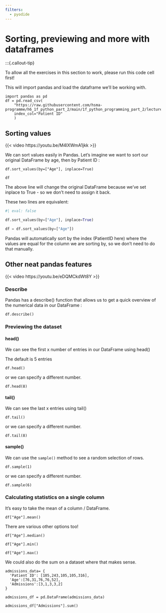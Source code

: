 ```yaml
---
filters:
  - pyodide
---
```


# Sorting, previewing and more with dataframes

:::{.callout-tip}

To allow all the exercises in this section to work, please run this code cell first!

This will import pandas and load the dataframe we'll be working with.

```pyodide-python
import pandas as pd
df = pd.read_csv(
    "https://raw.githubusercontent.com/hsma-programme/h6_1f_python_part_2/main/1f_python_programming_part_2/lecture_examples/input_data.csv",
    index_col="Patient ID"
    )
```

## Sorting values

{{< video https://youtu.be/M4lXWmA1jkk >}}

We can sort values easily in Pandas.  Let’s imagine we want to sort our original DataFrame by age, then by Patient ID :

```pyodide-python
df.sort_values(by=["Age"], inplace=True)

df
```

The above line will change the original DataFrame because we’ve set inplace to True - so we don't need to assign it back.

These two lines are equivalent:

```python
#| eval: false

df.sort_values(by=["Age"], inplace=True)

df = df.sort_values(by=["Age"])
```

Pandas will automatically sort by the index (PatientID here) where the values are equal for the column we are sorting by, so we don’t need to do that manually.

## Other neat pandas features

{{< video https://youtu.be/eDQMCkdWt8Y >}}

### Describe

Pandas has a describe() function that allows us to get a quick overview of the numerical data in our DataFrame :

```pyodide-python
df.describe()
```


### Previewing the dataset

#### head()

We can see the first x number of entries in our DataFrame using head()

The default is 5 entries

```pyodide-python
df.head()
```

or we can specify a different number.

```pyodide-python
df.head(8)
```

#### tail()

We can see the last x entries using tail()

```pyodide-python
df.tail()
```

or we can specify a different number.

```pyodide-python
df.tail(8)
```

#### sample()

We can use the `sample()` method to see a random selection of rows.

```pyodide-python
df.sample(1)
```

or we can specify a different number.

```pyodide-python
df.sample(6)
```

### Calculating statistics on a single column

It’s easy to take the mean of a column / DataFrame.

```pyodide-python
df["Age"].mean()
```

There are various other options too!

```pyodide-python
df["Age"].median()
```

```pyodide-python
df["Age"].min()
```

```pyodide-python
df["Age"].max()
```

We could also do the sum on a dataset where that makes sense.

```pyodide-python
admissions_data= {
  'Patient ID': [105,243,105,105,316],
  'Age':[76,31,76,76,52],
  'Admissions':[3,1,3,3,2]
}

admissions_df = pd.DataFrame(admissions_data)

admissions_df["Admissions"].sum()
```
